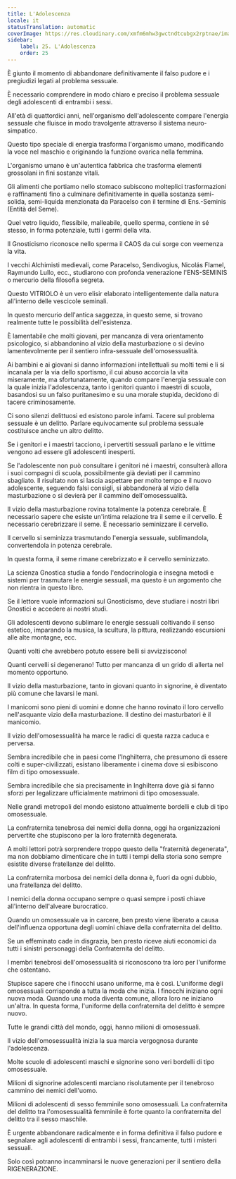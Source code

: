 ```yaml
---
title: L'Adolescenza
locale: it
statusTranslation: automatic
coverImage: https://res.cloudinary.com/xmfm6mhw3gwctndtcubgx2rptnae/image/upload/v1740337243/small_cover_educacion_fundamental_a051170f1c.webp
sidebar:
    label: 25. L'Adolescenza
    order: 25
---
```

È giunto il momento di abbandonare definitivamente il falso pudore e i pregiudizi legati al problema sessuale.

È necessario comprendere in modo chiaro e preciso il problema sessuale degli adolescenti di entrambi i sessi.

All'età di quattordici anni, nell'organismo dell'adolescente compare l'energia sessuale che fluisce in modo travolgente attraverso il sistema neuro-simpatico.

Questo tipo speciale di energia trasforma l'organismo umano, modificando la voce nel maschio e originando la funzione ovarica nella femmina.

L'organismo umano è un'autentica fabbrica che trasforma elementi grossolani in fini sostanze vitali.

Gli alimenti che portiamo nello stomaco subiscono molteplici trasformazioni e raffinamenti fino a culminare definitivamente in quella sostanza semi-solida, semi-liquida menzionata da Paracelso con il termine di Ens.-Seminis (Entità del Seme).

Quel vetro liquido, flessibile, malleabile, quello sperma, contiene in sé stesso, in forma potenziale, tutti i germi della vita.

Il Gnosticismo riconosce nello sperma il CAOS da cui sorge con veemenza la vita.

I vecchi Alchimisti medievali, come Paracelso, Sendivogius, Nicolás Flamel, Raymundo Lullo, ecc., studiarono con profonda venerazione l'ENS-SEMINIS o mercurio della filosofia segreta.

Questo VITRIOLO è un vero elisir elaborato intelligentemente dalla natura all'interno delle vescicole seminali.

In questo mercurio dell'antica saggezza, in questo seme, si trovano realmente tutte le possibilità dell'esistenza.

È lamentabile che molti giovani, per mancanza di vera orientamento psicologico, si abbandonino al vizio della masturbazione o si devino lamentevolmente per il sentiero infra-sessuale dell'omosessualità.

Ai bambini e ai giovani si danno informazioni intellettuali su molti temi e li si incanala per la via dello sportismo, il cui abuso accorcia la vita miseramente, ma sfortunatamente, quando compare l'energia sessuale con la quale inizia l'adolescenza, tanto i genitori quanto i maestri di scuola, basandosi su un falso puritanesimo e su una morale stupida, decidono di tacere criminosamente.

Ci sono silenzi delittuosi ed esistono parole infami. Tacere sul problema sessuale è un delitto. Parlare equivocamente sul problema sessuale costituisce anche un altro delitto.

Se i genitori e i maestri tacciono, i pervertiti sessuali parlano e le vittime vengono ad essere gli adolescenti inesperti.

Se l'adolescente non può consultare i genitori né i maestri, consulterà allora i suoi compagni di scuola, possibilmente già deviati per il cammino sbagliato. Il risultato non si lascia aspettare per molto tempo e il nuovo adolescente, seguendo falsi consigli, si abbandonerà al vizio della masturbazione o si devierà per il cammino dell'omosessualità.

Il vizio della masturbazione rovina totalmente la potenza cerebrale. È necessario sapere che esiste un'intima relazione tra il seme e il cervello. È necessario cerebrizzare il seme. È necessario seminizzare il cervello.

Il cervello si seminizza trasmutando l'energia sessuale, sublimandola, convertendola in potenza cerebrale.

In questa forma, il seme rimane cerebrizzato e il cervello seminizzato.

La scienza Gnostica studia a fondo l'endocrinologia e insegna metodi e sistemi per trasmutare le energie sessuali, ma questo è un argomento che non rientra in questo libro.

Se il lettore vuole informazioni sul Gnosticismo, deve studiare i nostri libri Gnostici e accedere ai nostri studi.

Gli adolescenti devono sublimare le energie sessuali coltivando il senso estetico, imparando la musica, la scultura, la pittura, realizzando escursioni alle alte montagne, ecc.

Quanti volti che avrebbero potuto essere belli si avvizziscono!

Quanti cervelli si degenerano! Tutto per mancanza di un grido di allerta nel momento opportuno.

Il vizio della masturbazione, tanto in giovani quanto in signorine, è diventato più comune che lavarsi le mani.

I manicomi sono pieni di uomini e donne che hanno rovinato il loro cervello nell'asquante vizio della masturbazione. Il destino dei masturbatori è il manicomio.

Il vizio dell'omosessualità ha marce le radici di questa razza caduca e perversa.

Sembra incredibile che in paesi come l'Inghilterra, che presumono di essere colti e super-civilizzati, esistano liberamente i cinema dove si esibiscono film di tipo omosessuale.

Sembra incredibile che sia precisamente in Inghilterra dove già si fanno sforzi per legalizzare ufficialmente matrimoni di tipo omosessuale.

Nelle grandi metropoli del mondo esistono attualmente bordelli e club di tipo omosessuale.

La confraternita tenebrosa dei nemici della donna, oggi ha organizzazioni pervertite che stupiscono per la loro fraternità degenerata.

A molti lettori potrà sorprendere troppo questo della "fraternità degenerata", ma non dobbiamo dimenticare che in tutti i tempi della storia sono sempre esistite diverse fratellanze del delitto.

La confraternita morbosa dei nemici della donna è, fuori da ogni dubbio, una fratellanza del delitto.

I nemici della donna occupano sempre o quasi sempre i posti chiave all'interno dell'alveare burocratico.

Quando un omosessuale va in carcere, ben presto viene liberato a causa dell'influenza opportuna degli uomini chiave della confraternita del delitto.

Se un effeminato cade in disgrazia, ben presto riceve aiuti economici da tutti i sinistri personaggi della Confraternita del delitto.

I membri tenebrosi dell'omosessualità si riconoscono tra loro per l'uniforme che ostentano.

Stupisce sapere che i finocchi usano uniforme, ma è così. L'uniforme degli omosessuali corrisponde a tutta la moda che inizia. I finocchi iniziano ogni nuova moda. Quando una moda diventa comune, allora loro ne iniziano un'altra. In questa forma, l'uniforme della confraternita del delitto è sempre nuovo.

Tutte le grandi città del mondo, oggi, hanno milioni di omosessuali.

Il vizio dell'omosessualità inizia la sua marcia vergognosa durante l'adolescenza.

Molte scuole di adolescenti maschi e signorine sono veri bordelli di tipo omosessuale.

Milioni di signorine adolescenti marciano risolutamente per il tenebroso cammino dei nemici dell'uomo.

Milioni di adolescenti di sesso femminile sono omosessuali. La confraternita del delitto tra l'omosessualità femminile è forte quanto la confraternita del delitto tra il sesso maschile.

È urgente abbandonare radicalmente e in forma definitiva il falso pudore e segnalare agli adolescenti di entrambi i sessi, francamente, tutti i misteri sessuali.

Solo così potranno incamminarsi le nuove generazioni per il sentiero della RIGENERAZIONE.

